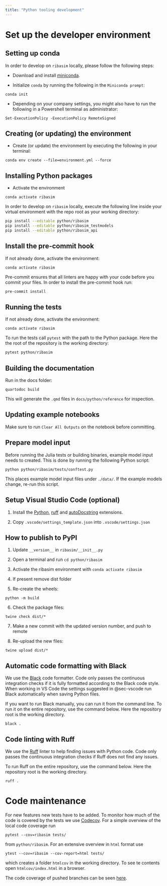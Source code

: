 ```yaml
---
title: "Python tooling development"
---
```


# Set up the developer environment

## Setting up conda

In order to develop on `ribasim` locally, please follow the following steps:

- Download and install [miniconda](https://docs.conda.io/en/latest/miniconda.html).

- Initialize `conda` by running the following in the `Miniconda prompt`:

```
conda init
```

- Depending on your company settings, you might also have to run the following in a Powershell terminal as administrator:

```
Set-ExecutionPolicy -ExecutionPolicy RemoteSigned
```

## Creating (or updating) the environment

- Create (or update) the environment by executing the following in your terminal:

```
conda env create --file=environment.yml --force
```

## Installing Python packages

- Activate the environment

```
conda activate ribasim
```

In order to develop on `ribasim` locally, execute the following line inside your virtual environment with the repo root as your working directory:

```bash
pip install --editable python/ribasim
pip install --editable python/ribasim_testmodels
pip install --editable python/ribasim_api
```

## Install the pre-commit hook {#sec-precommit}

If not already done, activate the environment:

```
conda activate ribasim
```

Pre-commit ensures that all linters are happy with your code before you commit your files.
In order to install the pre-commit hook run:

```bash
pre-commit install
```


## Running the tests {#sec-test}

If not already done, activate the environment:

```
conda activate ribasim
```

To run the tests call `pytest` with the path to the Python package.
Here the the root of the repository is the working directory:

```bash
pytest python/ribasim
```

## Building the documentation

Run in the docs folder:

```
quartodoc build
```

This will generate the `.qmd` files in `docs/python/reference` for inspection.

## Updating example notebooks

Make sure to run `Clear All Outputs` on the notebook before committing.

## Prepare model input

Before running the Julia tests or building binaries, example model input needs to created.
This is done by running the following Python script:

```
python python/ribasim/tests/conftest.py
```

This places example model input files under `./data/`.
If the example models change, re-run this script.

## Setup Visual Studio Code (optional) {#sec-vscode}

1. Install the [Python](https://marketplace.visualstudio.com/items?itemName=ms-python.python), [ruff](https://marketplace.visualstudio.com/items?itemName=charliermarsh.ruff) and [autoDocstring](https://marketplace.visualstudio.com/items?itemName=njpwerner.autodocstring) extensions.

2. Copy `.vscode/settings_template.json` into `.vscode/settings.json`

## How to publish to PyPI

1) Update `__version__` in `ribasim/__init__.py`

2) Open a terminal and run `cd python/ribasim`

3) Activate the ribasim environment with `conda activate ribasim`

4) If present remove dist folder

5) Re-create the wheels:
```
python -m build
```

6) Check the package files:
```
twine check dist/*
```

7) Make a new commit with the updated version number, and push to remote

8) Re-upload the new files:
```
twine upload dist/*
```

## Automatic code formatting with Black {#sec-black}

We use the [Black](https://black.readthedocs.io/en/stable/) code formatter.
Code only passes the continuous integration checks if it is fully formatted according to the Black code style.
When working in VS Code the settings suggested in @sec-vscode run Black automatically when saving Python files.

If you want to run Black manually, you can run it from the command line.
To run it on the entire repository, use the command below.
Here the repository root is the working directory.

```
black .
```

## Code linting with Ruff {#sec-ruff}

We use the [Ruff](https://github.com/charliermarsh/ruff) linter to help finding issues with Python code.
Code only passes the continuous integration checks if Ruff does not find any issues.

To run Ruff on the entire repository, use the command below.
Here the repository root is the working directory.

```
ruff .
```

# Code maintenance {#sec-codecov}

For new features new tests have to be added. To monitor how much of the code is covered by the tests we use [Codecov](https://about.codecov.io/).
For a simple overview of the local code coverage run
```
pytest --cov=ribasim tests/
```
from  `python/ribasim`. For an extensive overview in `html` format use
```
ytest --cov=ribasim --cov-report=html tests/
```
which creates a folder `htmlcov` in the working directory. To see te contents open `htmlcov/index.html` in a browser.

The code coverage of pushed branches can be seen [here](https://app.codecov.io/gh/Deltares/Ribasim).
